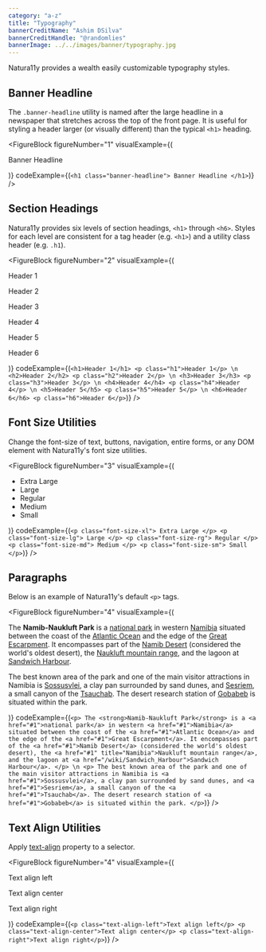 ```yaml
---
category: "a-z"
title: "Typography"
bannerCreditName: "Ashim DSilva"
bannerCreditHandle: "@randomlies" 
bannerImage: ../../images/banner/typography.jpg
---
```


<TextBlock>

Natura11y provides a wealth easily customizable typography styles.  

</TextBlock>

<Divider id="banner-headline" />

<TextBlock>

## Banner Headline

The `.banner-headline` utility is named after the large headline in a newspaper that stretches across the top of the front page. It is useful for styling a header larger (or visually different) than the typical `<h1>` heading.

</TextBlock>

<FigureBlock
    figureNumber="1"
    visualExample={(
        <p className="banner-headline">
            Banner Headline
        </p>
    )}
    codeExample={(`
        <h1 class="banner-headline">
            Banner Headline
        </h1>
    `)}
/>

<Divider id="headings" />

<TextBlock>

## Section Headings

Natura11y provides six levels of section headings, `<h1>` through `<h6>`. Styles for each level are consistent for a tag header (e.g. `<h1>`) and a utility class header (e.g. `.h1`).

</TextBlock>

<FigureBlock
    figureNumber="2"
    visualExample={(
        <Fragment>
            <p class="h1">Header 1</p>
            <p class="h2">Header 2</p>
            <p class="h3">Header 3</p>
            <p class="h4">Header 4</p>
            <p class="h5">Header 5</p>
            <p class="h6">Header 6</p>
        </Fragment>
    )}
    codeExample={(`
        <h1>Header 1</h1>
        <p class="h1">Header 1</p> \n
        <h2>Header 2</h2>
        <p class="h2">Header 2</p> \n
        <h3>Header 3</h3>
        <p class="h3">Header 3</p> \n
        <h4>Header 4</h4>
        <p class="h4">Header 4</p> \n
        <h5>Header 5</h5>
        <p class="h5">Header 5</p> \n
        <h6>Header 6</h6>
        <p class="h6">Header 6</p>
    `)}
/>

<Divider id="font-size-utilities" />

<TextBlock>

## Font Size Utilities

Change the font-size of text, buttons, navigation, entire forms, or any DOM element with Natura11y's font size utilities.

</TextBlock>

<FigureBlock
    figureNumber="3"
    visualExample={(
        <ul class="nav nav--horizontal--md align-items-baseline">
            <li class="font-size-xl">
                <span>
                    Extra Large
                </span>
            </li>
            <li>
                <span class="font-size-lg">
                    Large
                </span>    
            </li>
            <li>
                <span class="font-size-rg">
                    Regular
                </span>
            </li>
            <li>
                <span class="font-size-md">
                    Medium
                </span>
            </li>
            <li>
                <span class="font-size-sm">
                    Small
                </span>
            </li>
        </ul>
    )}
    codeExample={(`
        <p class="font-size-xl">
            Extra Large
        </p>
        <p class="font-size-lg">
            Large
        </p>
        <p class="font-size-rg">
            Regular
        </p>
        <p class="font-size-md">
            Medium
        </p>
        <p class="font-size-sm">
            Small
        </p>
    `)}
/>

<Divider id="paragraphs" />

<TextBlock>

## Paragraphs

Below is an example of Natura11y's default `<p>` tags.

</TextBlock>

<FigureBlock
    figureNumber="4"
    visualExample={(
        <Fragment>
            <p>
                The <strong>Namib-Naukluft Park</strong> is a <a href="#1">national park</a> in western <a href="#1">Namibia</a> situated between the coast of the <a href="#1">Atlantic Ocean</a> and the edge of the <a href="#1">Great Escarpment</a>. It encompasses part of the <a href="#1">Namib Desert</a> (considered the world's oldest desert), the <a href="#1" title="Namibia">Naukluft mountain range</a>, and the lagoon at <a href="/wiki/Sandwich_Harbour">Sandwich Harbour</a>.
            </p>
            <p>
                The best known area of the park and one of the main visitor attractions in Namibia is <a href="#1">Sossusvlei</a>, a clay pan surrounded by sand dunes, and <a href="#1">Sesriem</a>, a small canyon of the <a href="#1">Tsauchab</a>. The desert research station of <a href="#1">Gobabeb</a> is situated within the park.
            </p>
        </Fragment>
    )}
    codeExample={(`
        <p>
            The <strong>Namib-Naukluft Park</strong> is a <a href="#1">national park</a> in western <a href="#1">Namibia</a> situated between the coast of the <a href="#1">Atlantic Ocean</a> and the edge of the <a href="#1">Great Escarpment</a>. It encompasses part of the <a href="#1">Namib Desert</a> (considered the world's oldest desert), the <a href="#1" title="Namibia">Naukluft mountain range</a>, and the lagoon at <a href="/wiki/Sandwich_Harbour">Sandwich Harbour</a>.
        </p> \n
        <p>
            The best known area of the park and one of the main visitor attractions in Namibia is <a href="#1">Sossusvlei</a>, a clay pan surrounded by sand dunes, and <a href="#1">Sesriem</a>, a small canyon of the <a href="#1">Tsauchab</a>. The desert research station of <a href="#1">Gobabeb</a> is situated within the park.
        </p>
    `)}
/>

<Divider id="text-align-utilities" />

<TextBlock>

## Text Align Utilities

Apply <a href="https://developer.mozilla.org/en-US/docs/Web/CSS/text-align" target="_blank">text-align</a> property to a selector.

</TextBlock>

<FigureBlock
    figureNumber="4"
    visualExample={(
        <Fragment>
            <p class="text-align-left">Text align left</p>
            <p class="text-align-center">Text align center</p>
            <p class="text-align-right">Text align right</p>
        </Fragment>
    )}
    codeExample={(`
        <p class="text-align-left">Text align left</p>
        <p class="text-align-center">Text align center</p>
        <p class="text-align-right">Text align right</p>
    `)}
/>